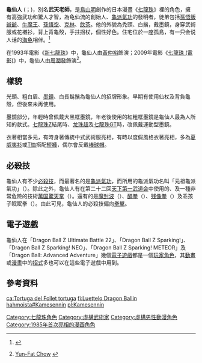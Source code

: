 {{noteTA|G1=DragonBall}}
{{for|艺名为“'''龟仙人'''”的配音演员|龟娘}}
{{Infobox animanga character
| name         = 龜仙人
| image        = Cosplayer of Kame Sennin, Dragon Ball at Animethon 20160806.jpg
| japanese     = 亀仙人
| english      = Master Roshi
| kana         = かめせんにん
| romaji       = Kame Sennin
| series       = [[七龍珠|七龍珠]]
| first        = [[七龍珠|七龍珠]]第三話
| last         = 
| creator      = [[鳥山明|鳥山明]]
| voiced by    = {{flagicon|Japan}} [[宮内幸平|宮内幸平]] ([[七龍珠_(動畫)|龍珠]]/[[七龍珠Z|七龍珠Z]]<ref>前期</ref>)<br />{{flagicon|Japan}} [[增岡弘|增岡弘]]<ref>{{cite web |title=【訃聞】《七龍珠》龜仙人聲優增岡弘 83歲直腸癌辭世 |url=https://www.mirrormedia.mg/story/20200327gamedeath/ |website=鏡週刊 Mirror Media |language=zh-tw |date=2020-03-27}}</ref> ([[七龍珠Z|七龍珠Z]]<ref name="#1">後期</ref>)/[[七龍珠GT|七龍珠GT]])<br />{{flagicon|Japan}} [[佐藤正治|佐藤正治]] ([[七龍珠改|七龍珠改]]/[[七龍珠超|七龍珠超]])<br />{{flagicon|HK}} [[周鸞|周鸞]] ([[七龍珠_(動畫)|龍珠]]/[[七龍珠Z|七龍珠Z]](前期))<br>{{flagicon|HK}} [[陳曙光|陳曙光]] ([[七龍珠Z|七龍珠Z]]<ref name="#1"/>)/[[七龍珠GT|七龍珠GT]]/[[七龍珠_(動畫)|龍珠]]重新配音版/[[七龍珠改|七龍珠改]]）<br />{{flagicon|Taiwan}} [[符爽|符爽]]<ref>105集起</ref> ([[七龍珠_(動畫)|七龍珠]])<br>{{flagicon|Taiwan}} [[官志宏|官志宏]] ([[七龍珠Z|七龍珠Z]]<ref>卫视中文台</ref>)<br />{{flagicon|Taiwan}} [[待確認|待確認]]<ref>早期劇場版</ref>→[[趙明哲|趙明哲]]<ref>[[七龍珠_最強之道|七龍珠 最強之道]]</ref>→[[孫中台|孫中台]]<ref>[[七龍珠Z_復活的融合!!悟空和達爾|七龍珠Z 復活的融合!!悟空和達爾]]、[[七龍珠Z_神與神|七龍珠Z 神與神]]、[[七龍珠Z_復活的「F」|七龍珠Z 復活的「F」]]</ref> ([[七龍珠Z|七龍珠Z]]劇場版)<br />{{flagicon|Taiwan}} [[孫中台|孫中台]] ([[七龍珠Z|七龍珠Z]]<ref>巨童文化版</ref>)<br>{{flagicon|Taiwan}} [[孫中台|孫中台]]<ref>ep.1</ref>→[[王慕航|王慕航]]<ref>ep.64</ref> ([[七龍珠GT|七龍珠GT]])<br>{{flagicon|Taiwan}} [[孫中台|孫中台]] ([[七龍珠改|七龍珠改]]/[[七龍珠超|七龍珠超]])<br />{{flagicon|Taiwan}} [[孫中台|孫中台]] ([[美食獵人_&_ONE_PIECE_&_七龍珠Z_超夢幻合作特別篇！！|美食獵人 & ONE PIECE & 七龍珠Z 超夢幻合作特別篇！！]])<br>{{flagicon|China}} [[方树桥|方树桥]] ([[七龍珠_(動畫)|龙珠]]<ref>辽艺版</ref>)<br>{{flagicon|China}} 陈兆雄 ([[七龍珠Z_復活的「F」|七龍珠Z 復活的「F」]])
| oaux1 name   = 飾演
| oaux1        = [[黃仲裕|黃仲裕]] ([[新七龍珠|新七龍珠]])<br />[[周潤發|周潤發]] ([[七龍珠_(電影)|七龍珠 (電影)]])
| nickname     = 
| alias        = 武天老師
| age          = 319歲 (初登場)
| occupation   = 武鬥家
| gender       = 男性
| species      = [[地球人|地球人]]
| bloodtype    = O
| height       = 165cm
| weight       = 44kg
| born         = Age430年
| death        = 
| relatives    = [[占卜婆婆|占卜婆婆]] (姊姊)
}}
'''龜仙人''' ({{lang-ja|亀仙人}}；{{lang-en|Master Roshi}})，別名'''武天老師'''，是[[鳥山明|鳥山明]]創作的日本漫畫《[[七龍珠|七龍珠]]》裡的角色，擁有高強武功和驚人才智，為龟仙流的創始人、[[龜派氣功|龜派氣功]]的發明者，徒弟包括[[孙悟饭_(义祖父)|孫悟飯爺爺]]、[[牛魔王_(龙珠)|牛魔王]]、[[孙悟空_(七龙珠)|孫悟空]]、[[克林|克林]]、[[飲茶_(七龍珠)|飲茶]]。他的外貌為禿頭、白鬚，戴墨鏡，身穿武術服或花襯衫，背上背龜殼，手拄拐杖，個性好色。住宅位於一座孤島，有一只会说人话的[[海龟_(龙珠)|海龟]]相伴。<ref>{{Cite web |url=http://comic.chinaren.com/20060313/n242269875.shtml |title=人物介绍：龟仙人简介 |access-date=2009-01-01 |archive-url=https://web.archive.org/web/20090116012339/http://comic.chinaren.com/20060313/n242269875.shtml |archive-date=2009-01-16 |dead-url=yes }}</ref>

在1993年電影《[[新七龍珠|新七龍珠]]》中，龜仙人由[[黃仲裕|黃仲裕]]飾演；2009年電影《[[七龍珠_(電影)|七龍珠 (電影)]]》中，龜仙人由[[周潤發|周潤發]]飾演<ref>{{english}} [http://www.imdb.com/name/nm0000334/ Yun-Fat Chow<!-- Bot generated title -->] {{Wayback|url=http://www.imdb.com/name/nm0000334/ |date=20081224144859 }}</ref>。

==樣貌==
光頭、粗白眉、[[墨鏡|墨鏡]]、白長鬍鬚為龜仙人的招牌形象。早期有使用仙杖及背負龜殼，但後來未再使用。

墨鏡部分，年輕時曾佩戴大黑框墨鏡，年老後使用的紅粗框墨鏡是龜仙人最為人所知的款式。[[七龍珠Z|七龍珠Z]]結尾時、[[龙珠超|龙珠超]]及[[七龍珠GT|七龍珠GT]]時，改佩戴運動型墨鏡。

衣著相當多元，有時身著傳統中式武術服亮相，有時以度假風格衣著亮相，多為[[夏威夷衬衫|夏威夷衫]]或[[T恤|T恤]]搭配[[短褲|短褲]]，偶尔會反戴[[棒球帽|棒球帽]]。

== 必殺技 ==
龜仙人有不少[[必殺技|必殺技]]，而最著名的是[[龜派氣功|龜派氣功]]，而所用的龜派氣功名叫「元祖龜派氣功」（{{lang|ja|元祖かめはめ波}}）。除此之外，龜仙人有在第二十二回[[天下第一武道会|天下第一武道会]]中使用的{{lang|ja|金縛りの術}}、及一種非常危險的技術[[萬国驚天掌|萬国驚天掌]]（{{lang|ja|ばんこくびっくりしょう}}）。還有的是[[魔封波|魔封波]]（{{lang|ja|まふうば}}）、[[醉拳|醉拳]]（{{lang|ja|すいけん}}）、[[残像拳|残像拳]]（{{lang|ja|ざんぞうけん}}）及乖孩子眠眠拳（{{lang|ja|よいこ眠眠拳（よいこみんみんけん）}}）。由此可見，龜仙人的必殺技偏向[[拳擊|拳擊]]。

== 電子遊戲 ==
龜仙人在「Dragon Ball Z Ultimate Battle 22」、「Dragon Ball Z Sparking!」、「Dragon Ball Z Sparking! NEO」、「Dragon Ball Z Sparking! METEOR」及「Dragon Ball: Advanced Adventure」幾個[[電子遊戲|電子遊戲]]都是一個[[玩家角色|玩家角色]]，其[[動畫|動畫]]或[[漫畫|漫畫]]中的[[招式|招式]]多也可以在這些電子遊戲中用到。

== 參考資料 ==
{{reflist}}

{{七龍珠}}
{{鳥山明}}
{{DEFAULTSORT:Kame Sennin}}
[[Category:七龍珠角色|Category:七龍珠角色]]
[[Category:虛構武術家|Category:虛構武術家]]
[[Category:虛構男性動漫角色|Category:虛構男性動漫角色]]
[[Category:1985年首次亮相的漫画角色|Category:1985年首次亮相的漫画角色]]

[[ca:Tortuga_del_Follet_tortuga|ca:Tortuga del Follet tortuga]]
[[fi:Luettelo_Dragon_Ballin_hahmoista#Kamesennin|fi:Luettelo Dragon Ballin hahmoista#Kamesennin]]
[[pl:Kamesennin|pl:Kamesennin]]